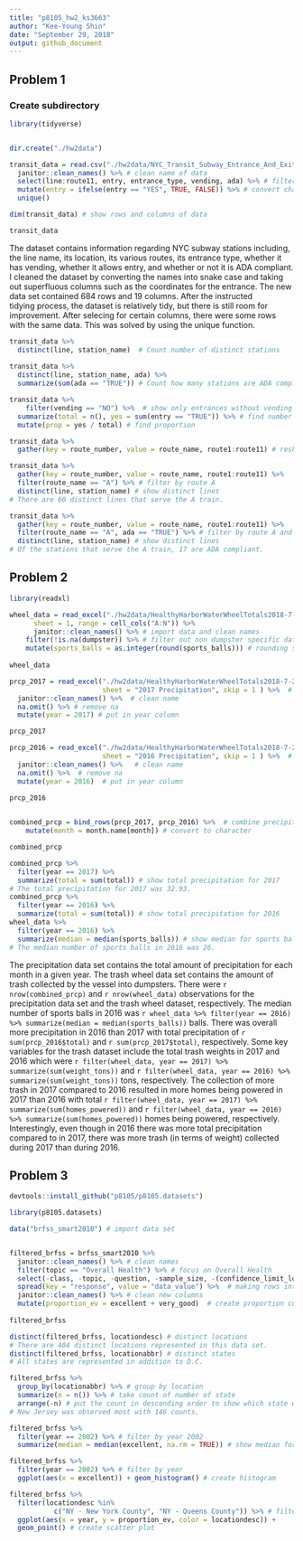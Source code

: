 ```yaml
---
title: "p8105_hw2_ks3663"
author: "Kee-Young Shin"
date: "September 29, 2018"
output: github_document
---
```


## Problem 1
### Create subdirectory
```r
library(tidyverse)


dir.create("./hw2data")

```

```r

transit_data = read.csv("./hw2data/NYC_Transit_Subway_Entrance_And_Exit_Data.csv") %>%
  janitor::clean_names() %>% # clean name of data
  select(line:route11, entry, entrance_type, vending, ada) %>% # filter columns 
  mutate(entry = ifelse(entry == "YES", TRUE, FALSE)) %>% # convert character into logical
  unique()

dim(transit_data) # show rows and columns of data

transit_data

```
The dataset contains information regarding NYC subway stations including, the line name,
its location, its various routes, its entrance type, whether it has vending, whether it
allows entry, and whether or not it is ADA compliant. I cleaned the dataset by converting  the names into snake case and taking out superfluous columns such as the coordinates for 
the entrance. The new data set contained 684 rows and 19 columns. After the instructed  
tidying process, the dataset is relatively tidy, but there is still room for improvement.  After selecing for certain columns, there were some rows with the same data. This was solved by using the unique function. 

```r
transit_data %>%
  distinct(line, station_name)  # Count number of distinct stations
 
transit_data %>%
  distinct(line, station_name, ada) %>%
  summarize(sum(ada == "TRUE")) # Count how many stations are ADA compliant

transit_data %>%
	filter(vending == "NO") %>%  # show only entrances without vending 
  summarize(total = n(), yes = sum(entry == "TRUE")) %>% # find number of allowed entries
  mutate(prop = yes / total) # find proportion 

transit_data %>%
  gather(key = route_number, value = route_name, route1:route11) # reshaping data set

transit_data %>%
  gather(key = route_number, value = route_name, route1:route11) %>%
  filter(route_name == "A") %>% # filter by route A
  distinct(line, station_name) # show distinct lines 
# There are 60 distinct lines that serve the A train.

transit_data %>%
  gather(key = route_number, value = route_name, route1:route11) %>%
  filter(route_name == "A", ada == "TRUE") %>% # filter by route A and ADA compliance 
  distinct(line, station_name) # show distinct lines 
# Of the stations that serve the A train, 17 are ADA compliant. 


```

## Problem 2

```r
library(readxl)

wheel_data = read_excel("./hw2data/HealthyHarborWaterWheelTotals2018-7-28.xlsx", 
	  sheet = 1, range = cell_cols("A:N")) %>%
	  janitor::clean_names() %>% # import data and clean names
    filter(!is.na(dumpster)) %>% # filter out non dumpster specific data 
    mutate(sports_balls = as.integer(round(sports_balls))) # rounding sports balls 
   
wheel_data

prcp_2017 = read_excel("./hw2data/HealthyHarborWaterWheelTotals2018-7-28.xlsx",
                       sheet = "2017 Precipitation", skip = 1 ) %>%  # import data
  janitor::clean_names() %>%  # clean name
  na.omit() %>% # remove na  
  mutate(year = 2017) # put in year column

prcp_2017

prcp_2016 = read_excel("./hw2data/HealthyHarborWaterWheelTotals2018-7-28.xlsx",
                       sheet = "2016 Precipitation", skip = 1 ) %>%  # import data 
  janitor::clean_names() %>%   # clean name
  na.omit() %>%  # remove na 
  mutate(year = 2016)  # put in year column 

prcp_2016

 
combined_prcp = bind_rows(prcp_2017, prcp_2016) %>%  # combine precipitation data 
    mutate(month = month.name[month]) # convert to character

combined_prcp

combined_prcp %>%
  filter(year == 2017) %>%
  summarize(total = sum(total)) # show total precipitation for 2017
# The total precipitation for 2017 was 32.93. 
combined_prcp %>%
  filter(year == 2016) %>%
  summarize(total = sum(total)) # show total precipitation for 2016
wheel_data %>%
  filter(year == 2016) %>%
  summarize(median = median(sports_balls)) # show median for sports balls
# The median number of sports balls in 2016 was 26. 


```
The precipitation data set contains the total amount of precipitation for each month in a given year. The trash wheel data set contains the amount of trash collected by the vessel into dumpsters. There were `r nrow(combined_prcp)` and `r nrow(wheel_data)` observations for the precipitation data set and the trash wheel dataset, respectively. The median number of sports balls in 2016 was `r wheel_data %>% filter(year == 2016) %>% summarize(median = median(sports_balls))` balls. There was overall more precipitation in 2016 than 2017 with total precipitation of `r sum(prcp_2016$total)` and `r sum(prcp_2017$total)`, respectively. Some key variables for the trash dataset include the total trash weights in 2017 and 2016 which were `r filter(wheel_data, year == 2017) %>% summarize(sum(weight_tons))` and `r filter(wheel_data, year == 2016) %>% summarize(sum(weight_tons))` tons, respectively. The collection of more trash in 2017 compared to 2016 resulted in more homes being powered in 2017 than 2016 with total `r filter(wheel_data, year == 2017) %>% summarize(sum(homes_powered))` and `r filter(wheel_data, year == 2016) %>% summarize(sum(homes_powered))` homes being powered, respectively. Interestingly, even though in 2016 there was more total precipitation compared to in 2017, there was more trash (in terms of weight) collected during 2017 than during 2016. 



## Problem 3
```r
devtools::install_github("p8105/p8105.datasets")

library(p8105.datasets)

data("brfss_smart2010") # import data set 


filtered_brfss = brfss_smart2010 %>%
  janitor::clean_names() %>% # clean names 
  filter(topic == "Overall Health") %>% # focus on Overall Health 
  select(-class, -topic, -question, -sample_size, -(confidence_limit_low:geo_location)) %>%
  spread(key = "response", value = "data_value") %>%  # making rows into columns
  janitor::clean_names() %>% # clean new columns 
  mutate(proportion_ev = excellent + very_good)  # create proportion column
  
filtered_brfss  

distinct(filtered_brfss, locationdesc) # distinct locations
# There are 404 distinct locations represented in this data set.
distinct(filtered_brfss, locationabbr) # distinct states
# All states are represented in addition to D.C.

filtered_brfss %>%
  group_by(locationabbr) %>% # group by location
  summarize(n = n()) %>% # take count of number of state
  arrange(-n) # put the count in descending order to show which state was observed most 
# New Jersey was observed most with 146 counts. 

filtered_brfss %>%
  filter(year == 2002) %>% # filter by year 2002
  summarize(median = median(excellent, na.rm = TRUE)) # show median for excellent

filtered_brfss %>%
  filter(year == 2002) %>% # filter by year 
  ggplot(aes(x = excellent)) + geom_histogram() # create histogram

filtered_brfss %>%
  filter(locationdesc %in% 
           c("NY - New York County", "NY - Queens County")) %>% # filter by location
  ggplot(aes(x = year, y = proportion_ev, color = locationdesc)) +
  geom_point() # create scatter plot



```


